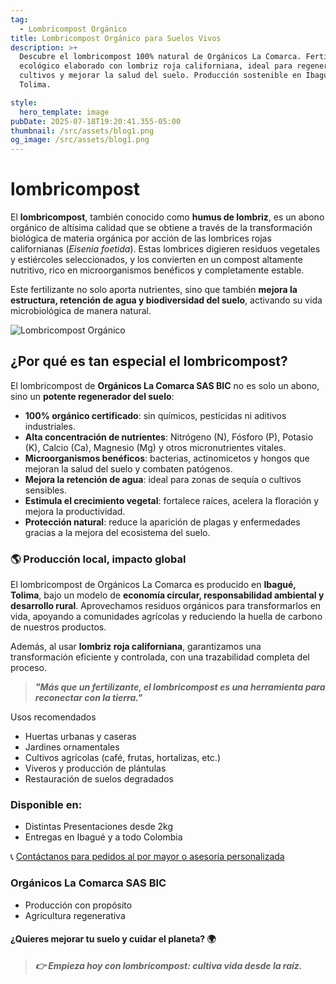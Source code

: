 ```yaml
---
tag:
  - Lombricompost Orgánico
title: Lombricompost Orgánico para Suelos Vivos
description: >+
  Descubre el lombricompost 100% natural de Orgánicos La Comarca. Fertilizante
  ecológico elaborado con lombriz roja californiana, ideal para regenerar tus
  cultivos y mejorar la salud del suelo. Producción sostenible en Ibagué,
  Tolima.

style:
  hero_template: image
pubDate: 2025-07-18T19:20:41.355-05:00
thumbnail: /src/assets/blog1.png
og_image: /src/assets/blog1.png
---
```

# lombricompost

El **lombricompost**, también conocido como **humus de lombriz**, es un abono orgánico de altísima calidad que se obtiene a través de la transformación biológica de materia orgánica por acción de las lombrices rojas californianas (_Eisenia foetida_). Estas lombrices digieren residuos vegetales y estiércoles seleccionados, y los convierten en un compost altamente nutritivo, rico en microorganismos benéficos y completamente estable.

Este fertilizante no solo aporta nutrientes, sino que también **mejora la estructura, retención de agua y biodiversidad del suelo**, activando su vida microbiológica de manera natural.

![Lombricompost Orgánico](https://res.cloudinary.com/dlndfeezj/image/upload/v1752882169/blog-1_r8b6a5.png)

## ¿Por qué es tan especial el lombricompost?

El lombricompost de **Orgánicos La Comarca SAS BIC** no es solo un abono, sino un **potente regenerador del suelo**:

- **100% orgánico certificado**: sin químicos, pesticidas ni aditivos industriales.
- **Alta concentración de nutrientes**: Nitrógeno (N), Fósforo (P), Potasio (K), Calcio (Ca), Magnesio (Mg) y otros micronutrientes vitales.
- **Microorganismos benéficos**: bacterias, actinomicetos y hongos que mejoran la salud del suelo y combaten patógenos.
- **Mejora la retención de agua**: ideal para zonas de sequía o cultivos sensibles.
- **Estimula el crecimiento vegetal**: fortalece raíces, acelera la floración y mejora la productividad.
- **Protección natural**: reduce la aparición de plagas y enfermedades gracias a la mejora del ecosistema del suelo.

### 🌎 Producción local, impacto global

El lombricompost de Orgánicos La Comarca es producido en **Ibagué, Tolima**, bajo un modelo de **economía circular, responsabilidad ambiental y desarrollo rural**. Aprovechamos residuos orgánicos para transformarlos en vida, apoyando a comunidades agrícolas y reduciendo la huella de carbono de nuestros productos.

Además, al usar **lombriz roja californiana**, garantizamos una transformación eficiente y controlada, con una trazabilidad completa del proceso.

> ***"Más que un fertilizante, el lombricompost es una herramienta para reconectar con la tierra."***

Usos recomendados

- Huertas urbanas y caseras
- Jardines ornamentales
- Cultivos agrícolas (café, frutas, hortalizas, etc.)
- Viveros y producción de plántulas
- Restauración de suelos degradados

### Disponible en:

- Distintas Presentaciones desde 2kg
- Entregas en Ibagué y a todo Colombia

📞 [Contáctanos para pedidos al por mayor o asesoría personalizada](https://api.whatsapp.com/send/?phone=573183143050&text=Hola+estoy+interesado+en+el+producto+Lombricompost+Premium%2C+me+gustar%C3%ADa+cotizar+una+cantidad+espec%C3%ADfica&type=phone_number&app_absent=0) 

### Orgánicos La Comarca SAS BIC

- Producción con propósito
- Agricultura regenerativa

#### ¿Quieres mejorar tu suelo y cuidar el planeta? 🌍

> ***👉 Empieza hoy con lombricompost: cultiva vida desde la raíz.***




